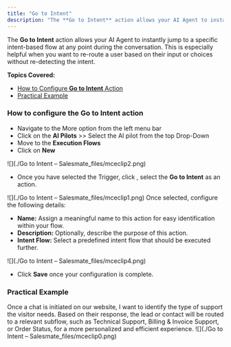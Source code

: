 ```yaml
---
title: "Go to Intent"
description: "The **Go to Intent** action allows your AI Agent to instantly jump to a specific intent-based flow at any point during the conversation. This is espec..."
---
```


The **Go to Intent** action allows your AI Agent to instantly jump to a specific intent-based flow at any point during the conversation. This is especially helpful when you want to re-route a user based on their input or choices without re-detecting the intent.

**Topics Covered:**

*   [How to Configure **Go to Intent** Action](https://support.salesmate.io/hc/en-us/articles/45880325219097-Go-to-Intent#h_01JFB84RHPMPZ2NG0171X91QT9)
*   [Practical Example](https://support.salesmate.io/hc/en-us/articles/45880325219097-Go-to-Intent#h_01JWGFQWHFQ79Y6X9K14AYQSJ0) 

### How to configure the Go to Intent action

*   Navigate to the More option from the left menu bar
*   Click on the **AI Pilots** >> Select the AI pilot from the top Drop-Down
*   Move to the **Execution Flows**
*   Click on **New**

![](./Go to Intent – Salesmate_files/mceclip2.png)

*   Once you have selected the Trigger, click , select the **Go to Intent** as an action.

![](./Go to Intent – Salesmate_files/mceclip1.png) Once selected, configure the following details:

*   **Name:** Assign a meaningful name to this action for easy identification within your flow.
*   **Description:** Optionally, describe the purpose of this action.
*   **Intent Flow:** Select a predefined intent flow that should be executed further.

![](./Go to Intent – Salesmate_files/mceclip4.png)

*   Click **Save** once your configuration is complete.

### Practical Example

Once a chat is initiated on our website, I want to identify the type of support the visitor needs. Based on their response, the lead or contact will be routed to a relevant subflow, such as Technical Support, Billing & Invoice Support, or Order Status, for a more personalized and efficient experience. ![](./Go to Intent – Salesmate_files/mceclip0.png)